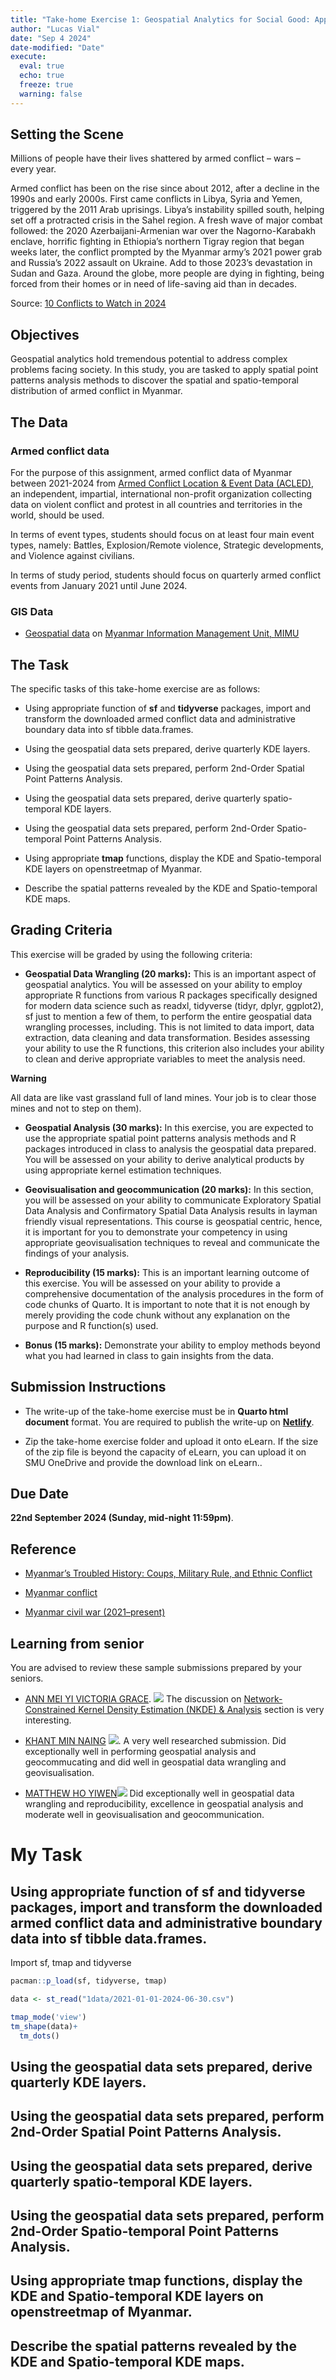 ```yaml
---
title: "Take-home Exercise 1: Geospatial Analytics for Social Good: Application of Spatial and Spatio-temporal Point Patterns Analysis to discover the geographical distribution of Armed Conflict in Myanmar"
author: "Lucas Vial"
date: "Sep 4 2024"
date-modified: "Date"
execute: 
  eval: true
  echo: true
  freeze: true
  warning: false
---
```


## **Setting the Scene**

Millions of people have their lives shattered by armed conflict – wars – every year.

Armed conflict has been on the rise since about 2012, after a decline in the 1990s and early 2000s. First came conflicts in Libya, Syria and Yemen, triggered by the 2011 Arab uprisings. Libya’s instability spilled south, helping set off a protracted crisis in the Sahel region. A fresh wave of major combat followed: the 2020 Azerbaijani-Armenian war over the Nagorno-Karabakh enclave, horrific fighting in Ethiopia’s northern Tigray region that began weeks later, the conflict prompted by the Myanmar army’s 2021 power grab and Russia’s 2022 assault on Ukraine. Add to those 2023’s devastation in Sudan and Gaza. Around the globe, more people are dying in fighting, being forced from their homes or in need of life-saving aid than in decades.

Source: [10 Conflicts to Watch in 2024](https://www.crisisgroup.org/global/10-conflicts-watch-2024)

## **Objectives**

Geospatial analytics hold tremendous potential to address complex problems facing society. In this study, you are tasked to apply spatial point patterns analysis methods to discover the spatial and spatio-temporal distribution of armed conflict in Myanmar.

## **The Data**

### **Armed conflict data**

For the purpose of this assignment, armed conflict data of Myanmar between 2021-2024 from [Armed Conflict Location & Event Data (ACLED)](https://acleddata.com/), an independent, impartial, international non-profit organization collecting data on violent conflict and protest in all countries and territories in the world, should be used.

In terms of event types, students should focus on at least four main event types, namely: Battles, Explosion/Remote violence, Strategic developments, and Violence against civilians.

In terms of study period, students should focus on quarterly armed conflict events from January 2021 until June 2024.

### **GIS Data**

-   [Geospatial data](http://geonode.themimu.info/layers/?limit=100&offset=0) on [Myanmar Information Management Unit, MIMU](http://www.themimu.info/)

## **The Task**

The specific tasks of this take-home exercise are as follows:

-   Using appropriate function of **sf** and **tidyverse** packages, import and transform the downloaded armed conflict data and administrative boundary data into sf tibble data.frames.

-   Using the geospatial data sets prepared, derive quarterly KDE layers.

-   Using the geospatial data sets prepared, perform 2nd-Order Spatial Point Patterns Analysis.

-   Using the geospatial data sets prepared, derive quarterly spatio-temporal KDE layers.

-   Using the geospatial data sets prepared, perform 2nd-Order Spatio-temporal Point Patterns Analysis.

-   Using appropriate **tmap** functions, display the KDE and Spatio-temporal KDE layers on openstreetmap of Myanmar.

-   Describe the spatial patterns revealed by the KDE and Spatio-temporal KDE maps.

## **Grading Criteria**

This exercise will be graded by using the following criteria:

-   **Geospatial Data Wrangling (20 marks):** This is an important aspect of geospatial analytics. You will be assessed on your ability to employ appropriate R functions from various R packages specifically designed for modern data science such as readxl, tidyverse (tidyr, dplyr, ggplot2), sf just to mention a few of them, to perform the entire geospatial data wrangling processes, including. This is not limited to data import, data extraction, data cleaning and data transformation. Besides assessing your ability to use the R functions, this criterion also includes your ability to clean and derive appropriate variables to meet the analysis need.

**Warning**

All data are like vast grassland full of land mines. Your job is to clear those mines and not to step on them).

-   **Geospatial Analysis (30 marks):** In this exercise, you are expected to use the appropriate spatial point patterns analysis methods and R packages introduced in class to analysis the geospatial data prepared. You will be assessed on your ability to derive analytical products by using appropriate kernel estimation techniques.

-   **Geovisualisation and geocommunication (20 marks):** In this section, you will be assessed on your ability to communicate Exploratory Spatial Data Analysis and Confirmatory Spatial Data Analysis results in layman friendly visual representations. This course is geospatial centric, hence, it is important for you to demonstrate your competency in using appropriate geovisualisation techniques to reveal and communicate the findings of your analysis.

-   **Reproducibility (15 marks):** This is an important learning outcome of this exercise. You will be assessed on your ability to provide a comprehensive documentation of the analysis procedures in the form of code chunks of Quarto. It is important to note that it is not enough by merely providing the code chunk without any explanation on the purpose and R function(s) used.

-   **Bonus (15 marks):** Demonstrate your ability to employ methods beyond what you had learned in class to gain insights from the data.

## **Submission Instructions**

-   The write-up of the take-home exercise must be in **Quarto html document** format. You are required to publish the write-up on [**Netlify**](https://www.netlify.com/).

-   Zip the take-home exercise folder and upload it onto eLearn. If the size of the zip file is beyond the capacity of eLearn, you can upload it on SMU OneDrive and provide the download link on eLearn..

## **Due Date**

**22nd September 2024 (Sunday, mid-night 11:59pm)**.

## **Reference**

-   [Myanmar’s Troubled History: Coups, Military Rule, and Ethnic Conflict](https://www.cfr.org/backgrounder/myanmar-history-coup-military-rule-ethnic-conflict-rohingya)

-   [Myanmar conflict](https://en.wikipedia.org/wiki/Myanmar_conflict)

-   [Myanmar civil war (2021–present)](https://en.wikipedia.org/wiki/Myanmar_civil_war_(2021%E2%80%93present))

## **Learning from senior**

You are advised to review these sample submissions prepared by your seniors.

-   [ANN MEI YI VICTORIA GRACE](https://is415-gaa-vic.netlify.app/take-home_ex/take-home_ex01/take-home_ex01). ![](https://is415-ay2024-25t1.netlify.app/img/thumbup1.jpg) The discussion on [Network-Constrained Kernel Density Estimation (NKDE) & Analysis](https://is415-gaa-vic.netlify.app/take-home_ex/take-home_ex01/take-home_ex01a#network-constrained-kernel-density-estimation-nkde-analysis) section is very interesting.

-   [KHANT MIN NAING](https://is415-geospatial-with-khant.netlify.app/take-home_ex/take-home_ex01) ![](https://is415-ay2024-25t1.netlify.app/img/thumbup1.jpg). A very well researched submission. Did exceptionally well in performing geospatial analysis and geocommucating and did well in geospatial data wrangling and geovisualisation.

-   [MATTHEW HO YIWEN](https://is415-gaa-matthew-ho.netlify.app/takehomeex/takehomeex1/the1)![](https://is415-ay2024-25t1.netlify.app/img/thumbup1.jpg) Did exceptionally well in geospatial data wrangling and reproducibility, excellence in geospatial analysis and moderate well in geovisualisation and geocommunication.

# My Task

## Using appropriate function of **sf** and **tidyverse** packages, import and transform the downloaded armed conflict data and administrative boundary data into sf tibble data.frames.

Import sf, tmap and tidyverse

```r
pacman::p_load(sf, tidyverse, tmap)
```

```r
data <- st_read("1data/2021-01-01-2024-06-30.csv")
```

```r
tmap_mode('view')
tm_shape(data)+
  tm_dots()
```

## Using the geospatial data sets prepared, derive quarterly KDE layers.

## Using the geospatial data sets prepared, perform 2nd-Order Spatial Point Patterns Analysis.

## Using the geospatial data sets prepared, derive quarterly spatio-temporal KDE layers.

## Using the geospatial data sets prepared, perform 2nd-Order Spatio-temporal Point Patterns Analysis.

## Using appropriate **tmap** functions, display the KDE and Spatio-temporal KDE layers on openstreetmap of Myanmar.

## Describe the spatial patterns revealed by the KDE and Spatio-temporal KDE maps.
